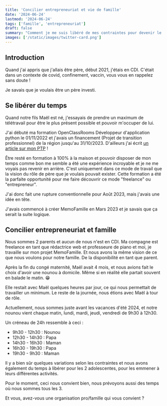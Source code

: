 ```yaml
---
title: 'Concilier entrepreneuriat et vie de famille'
date: '2024-06-24'
lastmod: '2024-06-24'
tags: ['famille', 'entrepreneuriat']
draft: false
summary: "Comment je me suis libéré de mes contraintes pour devenir le père que je voulais être."
images: ['/static/images/twitter-card.png']
---
```


## Introduction

Quand j'ai appris que j'allais être père, début 2021, j'étais en CDI.
C'était dans un contexte de covid, confinement, vaccin, vous vous en rappelez sans doute !

Je savais que je voulais être un père investi. 

<TOCInline toc={props.toc} exclude="Introduction" />

## Se libérer du temps


Quand notre fils Maël est né, j'essayais de prendre un maximum de télétravail pour être le plus présent possible et pouvoir m'occuper de lui.

J'ai débuté ma formation OpenClassRooms Développeur d'application python le 01/11/2022 et j'avais un financement (Projet de transition professionnel) de la région jusqu'au 31/10/2023. D'ailleurs j'ai écrit [un article sur mon PTP](/blog/ptp-reconversion-professionnelle) !

Être resté en formation à 100% à la maison et pouvoir disposer de mon temps comme bon me semble a été une expérience incroyable et je ne me voyais pas revenir en arrière. C'est uniquement dans ce mode de travail que la vision du rôle de père que je voulais pouvait exister.
Cette formation a été la parfaite opportunité pour me faire découvrir ce mode "freelance" ou "entrepreneur".

J'ai donc fait une rupture conventionnelle pour Août 2023, mais j'avais une idée en tête.

J'avais commencé à créer MemoFamille en Mars 2023 et je savais que ça serait la suite logique.

## Concilier entrepreneuriat et famille

Nous sommes 2 parents et aucun de nous n'est en CDI. Ma compagne est freelance en tant que rédactrice web et professeure de piano et moi, je travaille sur mon projet MemoFamille. Et nous avons la même vision de ce que nous voulons pour notre famille. De la disponibilité en tant que parent.

Après la fin du congé maternité, Maël avait 4 mois, et nous avions fait le choix d'avoir une nounou à domicile. Même si en réalité elle partait souvent en balade le matin. 😁

Elle restait avec Maël quelques heures par jour, ce qui nous permettait de travailler un minimum. Le reste de la journée, nous étions avec Maël à tour de rôle.

Actuellement, nous sommes juste avant les vacances d'été 2024, et notre nounou vient chaque matin, lundi, mardi, jeudi, vendredi de 9h30 à 12h30.

Un créneau de 24h ressemble à ceci :

- 9h30 - 12h30 : Nounou
- 12h30 - 14h30 : Papa
- 14h30 - 16h30 : Maman
- 16h30 - 19h30 : Papa
- 19h30 - 9h30 : Maman

Il y a bien sûr quelques variations selon les contraintes et nous avons également du temps à libérer pour les 2 adolescentes, pour les emmener à leurs différentes activités.

Pour le moment, ceci nous convient bien, nous prévoyons aussi des temps où nous sommes tous les 3.

Et vous, avez-vous une organisation pro/famille qui vous convient ?
